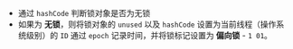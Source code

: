 - 通过 `hashCode` 判断锁对象是否为无锁
- 如果为 **无锁**，则将锁对象的 `unused` 以及 `hashCode` 设置为当前线程（操作系统级别）的 `ID` 通过 `epoch` 记录时间，并将锁标记设置为 **偏向锁** - `1 01`。

